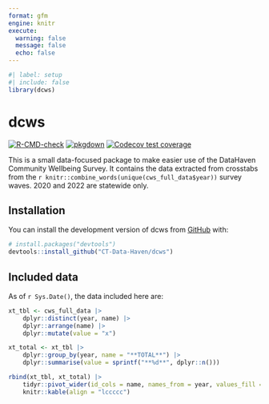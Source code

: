 ```yaml
---
format: gfm
engine: knitr
execute: 
  warning: false
  message: false
  echo: false
---
```


<!-- README.md is generated from README.qmd. Please edit that file -->

```r
#| label: setup
#| include: false
library(dcws)
```

# dcws

<!-- badges: start -->
[![R-CMD-check](https://github.com/CT-Data-Haven/dcws/actions/workflows/check-release.yaml/badge.svg)](https://github.com/CT-Data-Haven/dcws/actions/workflows/check-release.yaml)
[![pkgdown](https://github.com/CT-Data-Haven/dcws/actions/workflows/pkgdown.yaml/badge.svg)](https://github.com/CT-Data-Haven/dcws/actions/workflows/pkgdown.yaml)
[![Codecov test coverage](https://codecov.io/gh/CT-Data-Haven/dcws/branch/main/graph/badge.svg)](https://app.codecov.io/gh/CT-Data-Haven/dcws?branch=main)
<!-- badges: end -->

This is a small data-focused package to make easier use of the DataHaven Community Wellbeing Survey. It contains the data extracted from crosstabs from the `r knitr::combine_words(unique(cws_full_data$year))` survey waves. 2020 and 2022 are statewide only.

## Installation

You can install the development version of dcws from [GitHub](https://github.com/) with:

``` r
# install.packages("devtools")
devtools::install_github("CT-Data-Haven/dcws")
```

## Included data

As of `r Sys.Date()`, the data included here are:

```r
xt_tbl <- cws_full_data |>
    dplyr::distinct(year, name) |>
    dplyr::arrange(name) |>
    dplyr::mutate(value = "x")

xt_total <- xt_tbl |>
    dplyr::group_by(year, name = "**TOTAL**") |>
    dplyr::summarise(value = sprintf("**%d**", dplyr::n()))

rbind(xt_tbl, xt_total) |>
    tidyr::pivot_wider(id_cols = name, names_from = year, values_fill = list(value = ""), names_sort = TRUE) |>
    knitr::kable(align = "lccccc")
```


